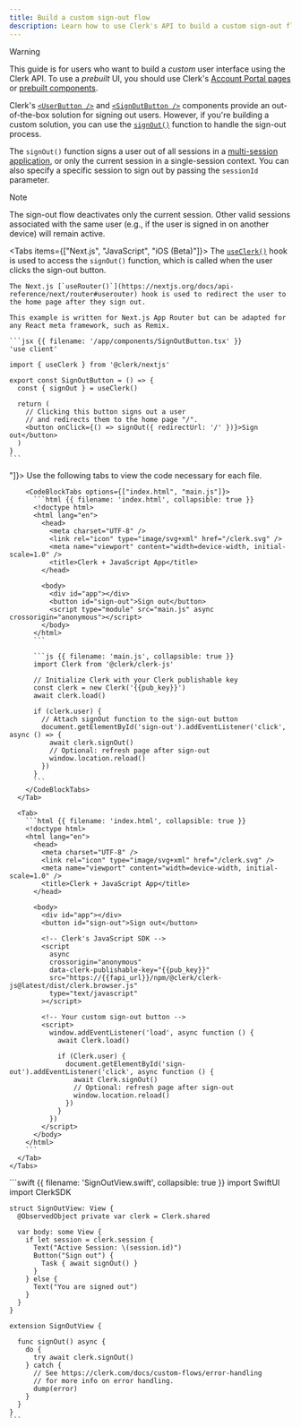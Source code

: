 ```yaml
---
title: Build a custom sign-out flow
description: Learn how to use Clerk's API to build a custom sign-out flow using Clerk's signOut() function.
---
```


> [!WARNING]
> This guide is for users who want to build a _custom_ user interface using the Clerk API. To use a _prebuilt_ UI, you should use Clerk's [Account Portal pages](/docs/customization/account-portal/overview) or [prebuilt components](/docs/components/overview).

Clerk's [`<UserButton />`](/docs/components/user/user-button) and [`<SignOutButton />`](/docs/components/unstyled/sign-out-button) components provide an out-of-the-box solution for signing out users. However, if you're building a custom solution, you can use the [`signOut()`](/docs/references/javascript/clerk/clerk#sign-out) function to handle the sign-out process.

The `signOut()` function signs a user out of all sessions in a [multi-session application](/docs/custom-flows/multi-session-applications), or only the current session in a single-session context. You can also specify a specific session to sign out by passing the `sessionId` parameter.

> [!NOTE]
> The sign-out flow deactivates only the current session. Other valid sessions associated with the same user (e.g., if the user is signed in on another device) will remain active.

<Tabs items={["Next.js", "JavaScript", "iOS (Beta)"]}>
  <Tab>
    The [`useClerk()`](/docs/references/react/use-clerk) hook is used to access the `signOut()` function, which is called when the user clicks the sign-out button.

    The Next.js [`useRouter()`](https://nextjs.org/docs/api-reference/next/router#userouter) hook is used to redirect the user to the home page after they sign out.

    This example is written for Next.js App Router but can be adapted for any React meta framework, such as Remix.

    ```jsx {{ filename: '/app/components/SignOutButton.tsx' }}
    'use client'

    import { useClerk } from '@clerk/nextjs'

    export const SignOutButton = () => {
      const { signOut } = useClerk()

      return (
        // Clicking this button signs out a user
        // and redirects them to the home page "/".
        <button onClick={() => signOut({ redirectUrl: '/' })}>Sign out</button>
      )
    }
    ```
  </Tab>

  <Tab>
    <Tabs items={["NPM module", "<script>"]}>
      <Tab>
        Use the following tabs to view the code necessary for each file.

        <CodeBlockTabs options={["index.html", "main.js"]}>
          ```html {{ filename: 'index.html', collapsible: true }}
          <!doctype html>
          <html lang="en">
            <head>
              <meta charset="UTF-8" />
              <link rel="icon" type="image/svg+xml" href="/clerk.svg" />
              <meta name="viewport" content="width=device-width, initial-scale=1.0" />
              <title>Clerk + JavaScript App</title>
            </head>

            <body>
              <div id="app"></div>
              <button id="sign-out">Sign out</button>
              <script type="module" src="main.js" async crossorigin="anonymous"></script>
            </body>
          </html>
          ```

          ```js {{ filename: 'main.js', collapsible: true }}
          import Clerk from '@clerk/clerk-js'

          // Initialize Clerk with your Clerk publishable key
          const clerk = new Clerk('{{pub_key}}')
          await clerk.load()

          if (clerk.user) {
            // Attach signOut function to the sign-out button
            document.getElementById('sign-out').addEventListener('click', async () => {
              await clerk.signOut()
              // Optional: refresh page after sign-out
              window.location.reload()
            })
          }
          ```
        </CodeBlockTabs>
      </Tab>

      <Tab>
        ```html {{ filename: 'index.html', collapsible: true }}
        <!doctype html>
        <html lang="en">
          <head>
            <meta charset="UTF-8" />
            <link rel="icon" type="image/svg+xml" href="/clerk.svg" />
            <meta name="viewport" content="width=device-width, initial-scale=1.0" />
            <title>Clerk + JavaScript App</title>
          </head>

          <body>
            <div id="app"></div>
            <button id="sign-out">Sign out</button>

            <!-- Clerk's JavaScript SDK -->
            <script
              async
              crossorigin="anonymous"
              data-clerk-publishable-key="{{pub_key}}"
              src="https://{{fapi_url}}/npm/@clerk/clerk-js@latest/dist/clerk.browser.js"
              type="text/javascript"
            ></script>

            <!-- Your custom sign-out button -->
            <script>
              window.addEventListener('load', async function () {
                await Clerk.load()

                if (Clerk.user) {
                  document.getElementById('sign-out').addEventListener('click', async function () {
                    await Clerk.signOut()
                    // Optional: refresh page after sign-out
                    window.location.reload()
                  })
                }
              })
            </script>
          </body>
        </html>
        ```
      </Tab>
    </Tabs>
  </Tab>

  <Tab>
    ```swift {{ filename: 'SignOutView.swift', collapsible: true }}
    import SwiftUI
    import ClerkSDK

    struct SignOutView: View {
      @ObservedObject private var clerk = Clerk.shared

      var body: some View {
        if let session = clerk.session {
          Text("Active Session: \(session.id)")
          Button("Sign out") {
            Task { await signOut() }
          }
        } else {
          Text("You are signed out")
        }
      }
    }

    extension SignOutView {

      func signOut() async {
        do {
          try await clerk.signOut()
        } catch {
          // See https://clerk.com/docs/custom-flows/error-handling
          // for more info on error handling.
          dump(error)
        }
      }
    }
    ```
  </Tab>
</Tabs>
